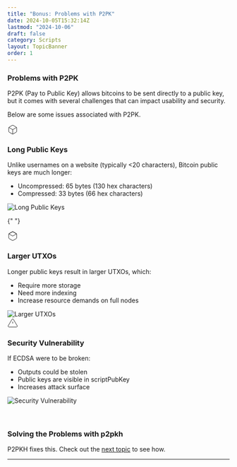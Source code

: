 ```yaml
---
title: "Bonus: Problems with P2PK"
date: 2024-10-05T15:32:14Z
lastmod: "2024-10-06"
draft: false
category: Scripts
layout: TopicBanner
order: 1
---
```



### Problems with P2PK

P2PK (Pay to Public Key) allows bitcoins to be sent directly to a public key, but it comes with several challenges that can impact usability and security.

Below are some issues associated with P2PK.

<div className="grid grid-cols-1 md:grid-cols-3 gap-6 mt-8 full-width text-vscode-text-light ">
  <div className="bg-red-100 dark:bg-red-100 p-6 rounded-lg shadow-md flex flex-col justify-between">
    <div>
      <div className="flex items-center mb-3">
        <svg xmlns="http://www.w3.org/2000/svg" width="24" height="24" viewBox="0 0 24 24" fill="none" stroke="currentColor" strokeWidth="2" strokeLinecap="round" strokeLinejoin="round" className="text-red-700 dark:text-red-700 mr-2 flex-shrink-0">
          <path d="M21 16V8a2 2 0 0 0-1-1.73l-7-4a2 2 0 0 0-2 0l-7 4A2 2 0 0 0 3 8v8a2 2 0 0 0 1 1.73l7 4a2 2 0 0 0 2 0l7-4A2 2 0 0 0 21 16z"></path>
          <polyline points="3.27 6.96 12 12.01 20.73 6.96"></polyline>
          <line x1="12" y1="22.08" x2="12" y2="12"></line>
        </svg>
        <h3 className="text-lg font-semibold text-red-700 dark:text-red-700 mt-1 my-auto">Long Public Keys</h3>
      </div>
      <div className="text-sm mb-4 ml-8">
        Unlike usernames on a website (typically &lt;20 characters), Bitcoin public keys are much longer:
      </div>
      <ul className="list-disc list-inside mb-4 text-sm ml-8">
        <li>Uncompressed: 65 bytes (130 hex characters)</li>
        <li>Compressed: 33 bytes (66 hex characters)</li>
      </ul>
    </div>
    <img src="/bitcoin-topics/static/images/topics/p2pk/p2pk-problem1.png" alt="Long Public Keys" className="w-full h-auto mt-auto" />
  </div>

{" "}

<div className="bg-orange-100 dark:bg-orange-100 p-6 rounded-lg shadow-md flex flex-col justify-between">
    <div>
        <div className="flex items-center mb-3">
            <svg
                xmlns="http://www.w3.org/2000/svg"
                width="24"
                height="24"
                viewBox="0 0 24 24"
                fill="none"
                stroke="currentColor"
                strokeWidth="2"
                strokeLinecap="round"
                strokeLinejoin="round"
                className="text-orange-700 dark:text-orange-700 mr-2 flex-shrink-0"
            >
                <path d="M21 16V8a2 2 0 0 0-1-1.73l-7-4a2 2 0 0 0-2 0l-7 4A2 2 0 0 0 3 8v8a2 2 0 0 0 1 1.73l7 4a2 2 0 0 0 2 0l7-4A2 2 0 0 0 21 16z"></path>
                <line x1="3.27" y1="6.96" x2="12" y2="12.01"></line>
                <line x1="12" y1="12.01" x2="20.73" y2="6.96"></line>
                <line x1="3.27" y1="6.96" x2="12" y2="2.06"></line>
                <line x1="12" y1="2.06" x2="20.73" y2="6.96"></line>
            </svg>
            <h3 className="text-lg font-semibold text-orange-700 dark:text-orange-700 mt-1 my-auto">
                Larger UTXOs
            </h3>
        </div>
        <div className="text-sm mb-4 ml-8">
            Longer public keys result in larger UTXOs, which:
        </div>
        <ul className="list-disc list-inside mb-4 text-sm ml-8">
            <li>Require more storage</li>
            <li>Need more indexing</li>
            <li>Increase resource demands on full nodes</li>
        </ul>
    </div>
    <img
        src="/bitcoin-topics/static/images/topics/p2pk/p2pk-problem2.png"
        alt="Larger UTXOs"
        className="w-full h-auto mt-auto"
    />
</div>

  <div className="bg-yellow-100 dark:bg-yellow-100 p-6 rounded-lg shadow-md flex flex-col justify-between">
    <div>
      <div className="flex items-center mb-3">
        <svg xmlns="http://www.w3.org/2000/svg" width="24" height="24" viewBox="0 0 24 24" fill="none" stroke="currentColor" strokeWidth="2" strokeLinecap="round" strokeLinejoin="round" className="text-yellow-700 dark:text-yellow-700 mr-2 flex-shrink-0">
          <path d="M10.29 3.86L1.82 18a2 2 0 0 0 1.71 3h16.94a2 2 0 0 0 1.71-3L13.71 3.86a2 2 0 0 0-3.42 0z"></path>
          <line x1="12" y1="9" x2="12" y2="13"></line>
          <line x1="12" y1="17" x2="12.01" y2="17"></line>
        </svg>
        <h3 className="text-lg font-semibold text-yellow-700 dark:text-yellow-700 mt-1 my-auto">Security Vulnerability</h3>
      </div>
      <div className="text-sm mb-4 ml-8">
        If ECDSA were to be broken:
      </div>
      <ul className="list-disc list-inside mb-4 text-sm ml-8">
        <li>Outputs could be stolen</li>
        <li>Public keys are visible in scriptPubKey</li>
        <li>Increases attack surface</li>
      </ul>
    </div>
    <img src="/bitcoin-topics/static/images/topics/p2pk/p2pk-problem3.png" alt="Security Vulnerability" className="w-full h-auto mt-auto" />
  </div>
</div>

<br />
<br />

### Solving the Problems with p2pkh

P2PKH fixes this. Check out the [next topic](/topics/5-p2pkh) to see how.

---

<MailingListSignup />
